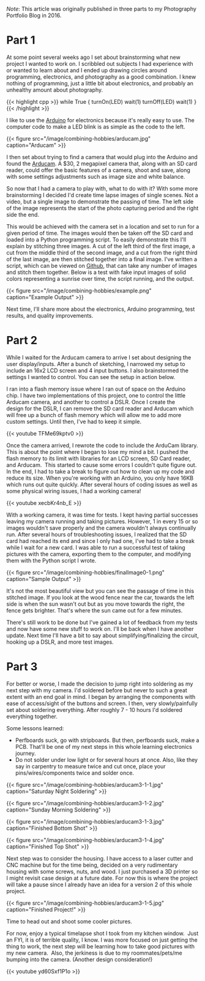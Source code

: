 *Note*: This article was originally published in three parts to my Photography Portfolio Blog in 2016. 

# Part 1

At some point several weeks ago I set about brainstorming what new project I wanted to work on. I scribbled out subjects I had experience with or wanted to learn about and I ended up drawing circles around programming, electronics, and photography as a good combination. I knew nothing of programming, just a little bit about electronics, and probably an unhealthy amount about photography.

<!--more-->

{{< highlight cpp >}}
while True {
    turnOn(LED)
    wait(1)
    turnOff(LED)
    wait(1)
}
{{< /highlight >}}

I like to use the [Arduino](http://arduino.cc) for electronics because it's really easy to use. The computer code to make a LED blink is as simple as the code to the left.

{{< figure src="/image/combining-hobbies/arducam.jpg" caption="Arducam" >}}

I then set about trying to find a camera that would plug into the Arduino and found the [Arducam](http://arducam.com]). A $30, 2 megapixel camera that, along with an SD card reader, could offer the basic features of a camera, shoot and save, along with some settings adjustments such as image size and white balance.

So now that I had a camera to play with, what to do with it? With some more brainstorming I decided I'd create time lapse images of single scenes. Not a video, but a single image to demonstrate the passing of time. The left side of the image represents the start of the photo capturing period and the right side the end.

This would be achieved with the camera set in a location and set to run for a given period of time. The images would then be taken off the SD card and loaded into a Python programming script. To easily demonstrate this I'll explain by stitching three images. A cut of the left third of the first image, a cut from the middle third of the second image, and a cut from the right third of the last image, are then stitched together into a final image. I've written a script, which can be viewed on [Github](https://github.com/TravisBumgarner/PhotoStitch), that can take any number of images and stitch them together. Below is a test with fake input images of solid colors representing a sunrise over time, the script running, and the output.

{{< figure src="/image/combining-hobbies/example.png" caption="Example Output" >}}

Next time, I'll share more about the electronics, Arduino programming, test results, and quality improvements.

# Part 2

While I waited for the Arducam camera to arrive I set about designing the user display/inputs. After a bunch of sketching, I narrowed my setup to include an 16x2 LCD screen and 4 input buttons. I also brainstormed the settings I wanted to control. You can see the setup in action below.

I ran into a flash memory issue where I ran out of space on the Arduino chip. I have two implementations of this project, one to control the little Arducam camera, and another to control a DSLR. Once I create the design for the DSLR, I can remove the SD card reader and Arducam which will free up a bunch of flash memory which will allow me to add more custom settings. Until then, I've had to keep it simple.

{{< youtube TFMe69kptv0 >}}

Once the camera arrived, I rewrote the code to include the ArduCam library. This is about the point where I began to lose my mind a bit. I pushed the flash memory to its limit with libraries for an LCD screen, SD Card reader, and Arducam.  This started to cause some errors I couldn't quite figure out. In the end, I had to take a break to figure out how to clean up my code and reduce its size. When you're working with an Arduino, you only have 16KB which runs out quite quickly. After several hours of coding issues as well as some physical wiring issues, I had a working camera!

{{< youtube xecbKr4nb_E >}}

With a working camera, it was time for tests. I kept having partial successes leaving my camera running and taking pictures. However, 1 in every 15 or so images wouldn't save properly and the camera wouldn't always continually run. After several hours of troubleshooting issues, I realized that the SD card had reached its end and since I only had one, I've had to take a break while I wait for a new card. I was able to run a successful test of taking pictures with the camera, exporting them to the computer, and modifying them with the Python script I wrote.

{{< figure src="/image/combining-hobbies/finalImage0-1.png" caption="Sample Output" >}}

It's not the most beautiful view but you can see the passage of time in this stitched image. If you look at the wood fence near the car, towards the left side is when the sun wasn't out but as you move towards the right, the fence gets brighter. That's where the sun came out for a few minutes.

There's still work to be done but I've gained a lot of feedback from my tests and now have some new stuff to work on. I'll be back when I have another update. Next time I'll have a bit to say about simplifying/finalizing the circuit, hooking up a DSLR, and more test images.

# Part 3

For better or worse, I made the decision to jump right into soldering as my next step with my camera. I'd soldered before but never to such a great extent with an end goal in mind. I began by arranging the components with ease of access/sight of the buttons and screen. I then, very slowly/painfully set about soldering everything. After roughly 7 - 10 hours I'd soldered everything together.

Some lessons learned:
* Perfboards suck, go with stripboards. But then, perfboards suck, make a PCB. That'll be one of my next steps in this whole learning electronics journey.
* Do not solder under low light or for several hours at once. Also, like they say in carpentry to measure twice and cut once, place your pins/wires/components twice and solder once.

{{< figure src="/image/combining-hobbies/arducam3-1-1.jpg" caption="Saturday Night Soldering" >}}

{{< figure src="/image/combining-hobbies/arducam3-1-2.jpg" caption="Sunday Morning Soldering" >}}

{{< figure src="/image/combining-hobbies/arducam3-1-3.jpg" caption="Finished Bottom Shot" >}}

{{< figure src="/image/combining-hobbies/arducam3-1-4.jpg" caption="Finished Top Shot" >}}

Next step was to consider the housing. I have access to a laser cutter and CNC machine but for the time being, decided on a very rudimentary housing with some screws, nuts, and wood. I just purchased a 3D printer so I might revisit case design at a future date. For now this is where the project will take a pause since I already have an idea for a version 2 of this whole project.

{{< figure src="/image/combining-hobbies/arducam3-1-5.jpg" caption="Finished Project!" >}}

Time to head out and shoot some cooler pictures.

For now, enjoy a typical timelapse shot I took from my kitchen window.  Just an FYI, it is of terrible quality, I know. I was more focused on just getting the thing to work, the next step will be learning how to take good pictures with my new camera.  Also, the jerkiness is due to my roommates/pets/me bumping into the camera. (Another design consideration!)

{{< youtube yd60Sxf1P1o >}}